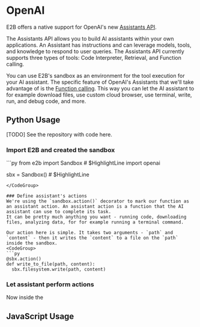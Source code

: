 # OpenAI

E2B offers a native support for OpenAI's new [Assistants API](https://platform.openai.com/docs/assistants/overview).

<Note>
The Assistants API allows you to build AI assistants within your own applications. An Assistant has instructions and can leverage models, tools, and knowledge to respond to user queries. The Assistants API currently supports three types of tools: Code Interpreter, Retrieval, and Function calling.
</Note>

You can use E2B's sandbox as an environment for the tool execution for your AI assistant. The specific feature of OpenAI's Assistants that we'll take advantage of is the [Function calling](https://platform.openai.com/docs/assistants/tools/function-calling).
This way you can let the AI assistant to for example download files, use custom cloud browser, use terminal, write, run, and debug code, and more.

## Python Usage

<Note>
[TODO] See the repository with code here.
</Note>

### Import E2B and created the sandbox
<CodeGroup>
```py
from e2b import Sandbox # $HighlightLine
import openai

sbx = Sandbox() # $HighlightLine
```
</CodeGroup>

### Define assistant's actions
We're using the `sandbox.action()` decorator to mark our function as an assistant action. An assistant action is a function that the AI assistant can use to complete its task.
It can be pretty much anything you want - running code, downloading files, analyzing data, for for example running a terminal command.

Our action here is simple. It takes two arguments - `path` and `content` - then it writes the `content` to a file on the `path` inside the sandbox.
<CodeGroup>
```py
@sbx.action()
def write_to_file(path, content):
  sbx.filesystem.write(path, content)
```
</CodeGroup>

### Let assistant perform actions
Now inside the

## JavaScript Usage
